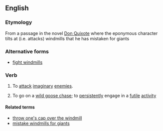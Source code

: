 ==English==
{{wikipedia|tilting at windmills}}

===Etymology===
From a passage in the novel [[w:Don Quixote|Don Quixote]] where the eponymous character tilts at (i.e. attacks) windmills that he has mistaken for giants

===Alternative forms===
*[[fight windmills]]

===Verb===
{{en-verb|inf=to [[tilt]] [[at]] [[windmills]]|tilts at windmills|tilting at windmills|tilted at windmills}} 

# {{context|intransitive}} To [[attack]] [[imaginary]] [[enemies]].
# {{context|intransitive|idiom}}  To go on a [[wild goose chase]]; to [[persistently]] engage in a [[futile]] [[activity]]

====Related terms====
*[[throw one's cap over the windmill]]
*[[mistake windmills for giants]]